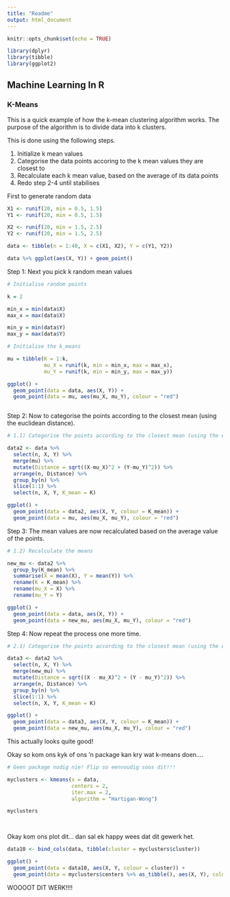 ```yaml
---
title: "Readme"
output: html_document
---
```


```r
knitr::opts_chunk$set(echo = TRUE)

library(dplyr)
library(tibble)
library(ggplot2)

```

## Machine Learning In R

### K-Means

This is a quick example of how the k-mean clustering algorithm works. The purpose of the algorithm is to divide data into k clusters.

This is done using the following steps.

1) Initialize k mean values
2) Categorise the data points accoring to the k mean values they are closest to
3) Recalculate each k mean value, based on the average of its data points
4) Redo step 2-4 until stabilises

First to generate random data

```r

X1 <- runif(20, min = 0.5, 1.5)
Y1 <- runif(20, min = 0.5, 1.5)

X2 <- runif(20, min = 1.5, 2.5)
Y2 <- runif(20, min = 1.5, 2.5)

data <- tibble(n = 1:40, X = c(X1, X2), Y = c(Y1, Y2))

data %>% ggplot(aes(X, Y)) + geom_point()

```

Step 1: Next you pick k random mean values

```r

# Initialise random points

k = 2

min_x = min(data$X)
max_x = max(data$X)

min_y = min(data$Y)
max_y = max(data$Y)

# Initialise the k_means

mu = tibble(K = 1:k,  
            mu_X = runif(k, min = min_x, max = max_x), 
            mu_Y = runif(k, min = min_y, max = max_y))

ggplot() + 
  geom_point(data = data, aes(X, Y)) +
  geom_point(data = mu, aes(mu_X, mu_Y), colour = "red")



```

Step 2: Now to categorise the points according to the closest mean (using the euclidean distance).

```r

# 1.1) Categorise the points according to the closest mean (using the euclidean distance)

data2 <- data %>% 
  select(n, X, Y) %>% 
  merge(mu) %>% 
  mutate(Distance = sqrt((X-mu_X)^2 + (Y-mu_Y)^2)) %>% 
  arrange(n, Distance) %>% 
  group_by(n) %>% 
  slice(1:1) %>% 
  select(n, X, Y, K_mean = K)

ggplot() + 
  geom_point(data = data2, aes(X, Y, colour = K_mean)) + 
  geom_point(data = mu, aes(mu_X, mu_Y), colour = "red")

```

Step 3: The mean values are now recalculated based on the average value of the points.

```r

# 1.2) Recalculate the means

new_mu <- data2 %>% 
  group_by(K_mean) %>% 
  summarise(X = mean(X), Y = mean(Y)) %>% 
  rename(K = K_mean) %>% 
  rename(mu_X = X) %>% 
  rename(mu_Y = Y)

ggplot() + 
  geom_point(data = data, aes(X, Y)) +
  geom_point(data = new_mu, aes(mu_X, mu_Y), colour = "red")

```

Step 4: Now repeat the process one more time.

```r

# 2.1) Categorise the points according to the closest mean (using the euclidean distance)

data3 <- data2 %>% 
  select(n, X, Y) %>% 
  merge(new_mu) %>% 
  mutate(Distance = sqrt((X - mu_X)^2 + (Y - mu_Y)^2)) %>% 
  arrange(n, Distance) %>% 
  group_by(n) %>% 
  slice(1:1) %>% 
  select(n, X, Y, K_mean = K)

ggplot() + 
  geom_point(data = data3, aes(X, Y, colour = K_mean)) + 
  geom_point(data = new_mu, aes(mu_X, mu_Y), colour = "red")

```

This actually looks quite good!

Okay so kom ons kyk of ons 'n package kan kry wat k-means doen.... 



```r

# Geen package nodig nie! Flip so eenvoudig soos dit!!!

myclusters <- kmeans(x = data, 
                     centers = 2, 
                     iter.max = 2,
                     algorithm = "Hartigan-Wong")

myclusters

  
```

Okay kom ons plot dit... dan sal ek happy wees dat dit gewerk het.

```r

data10 <- bind_cols(data, tibble(cluster = myclusters$cluster))

ggplot() + 
  geom_point(data = data10, aes(X, Y, colour = cluster)) + 
  geom_point(data = myclusters$centers %>% as_tibble(), aes(X, Y), colour = "red")


```

WOOOOT DIT WERK!!!!
